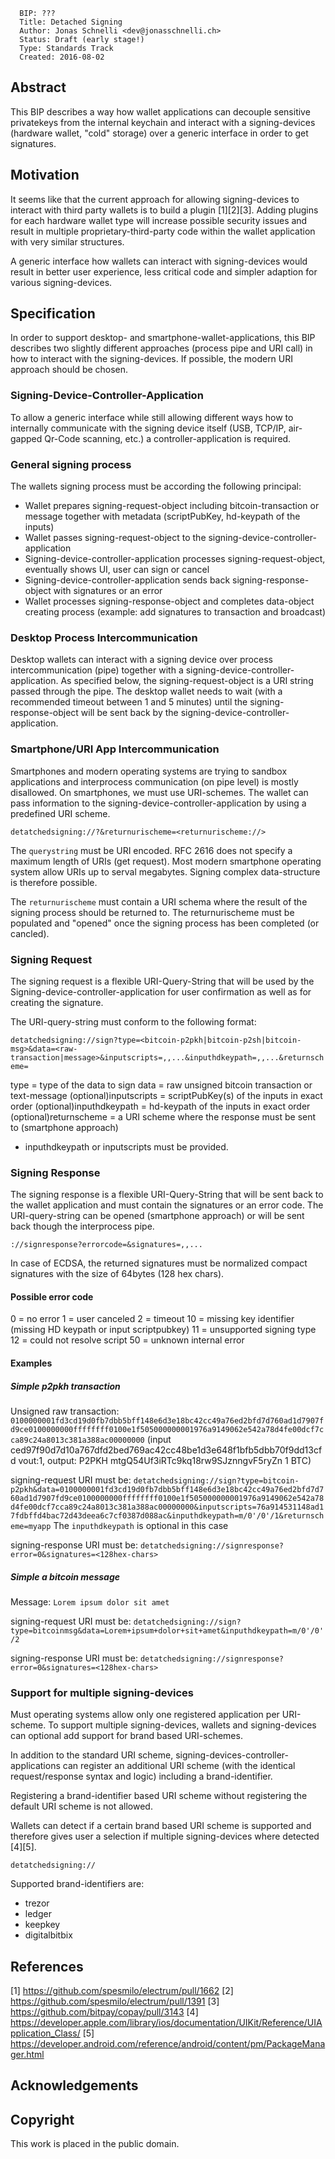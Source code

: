 <pre>
  BIP: ???
  Title: Detached Signing
  Author: Jonas Schnelli <dev@jonasschnelli.ch>
  Status: Draft (early stage!)
  Type: Standards Track
  Created: 2016-08-02
</pre>

== Abstract ==

This BIP describes a way how wallet applications can decouple sensitive privatekeys from the internal keychain and interact with a signing-devices (hardware wallet, "cold" storage) over a generic interface in order to get signatures.

== Motivation ==

It seems like that the current approach for allowing signing-devices to interact with third party wallets is to build a plugin [1][2][3]. Adding plugins for each hardware wallet type will increase possible security issues and result in multiple proprietary-third-party code within the wallet application with very similar structures.

A generic interface how wallets can interact with signing-devices would result in better user experience, less critical code and simpler adaption for various signing-devices.

== Specification ==

In order to support desktop- and smartphone-wallet-applications, this BIP describes two slightly different approaches (process pipe and URI call) in how to interact with the signing-devices. If possible, the modern URI approach should be chosen.

=== Signing-Device-Controller-Application ===

To allow a generic interface while still allowing different ways how to internally communicate with the signing device itself (USB, TCP/IP, air-gapped Qr-Code scanning, etc.) a controller-application is required.

=== General signing process ===

The wallets signing process must be according the following principal:
* Wallet prepares signing-request-object including bitcoin-transaction or message together with metadata (scriptPubKey, hd-keypath of the inputs)
* Wallet passes signing-request-object to the signing-device-controller-application
* Signing-device-controller-application processes signing-request-object, eventually shows UI, user can sign or cancel
* Signing-device-controller-application sends back signing-response-object with signatures or an error
* Wallet processes signing-response-object and completes data-object creating process (example: add signatures to transaction and broadcast)

=== Desktop Process Intercommunication ===

Desktop wallets can interact with a signing device over process intercommunication (pipe) together with a signing-device-controller-application.
As specified below, the signing-request-object is a URI string passed through the pipe. The desktop wallet needs to wait (with a recommended timeout between 1 and 5 minutes) until the signing-response-object will be sent back by the signing-device-controller-application.

=== Smartphone/URI App Intercommunication ===

Smartphones and modern operating systems are trying to sandbox applications and interprocess communication (on pipe level) is mostly disallowed.
On smartphones, we must use URI-schemes.
The wallet can pass information to the signing-device-controller-application by using a predefined URI scheme.

<code>detatchedsigning://<command>?<querystring>&returnurischeme=<returnurischeme://></code>

The <code>querystring</code> must be URI encoded.
RFC 2616 does not specify a maximum length of URIs (get request). Most modern smartphone operating system allow URIs up to serval megabytes. Signing complex data-structure is therefore possible.

The <code>returnurischeme</code> must contain a URI schema where the result of the signing process should be returned to.
The returnurischeme must be populated and "opened" once the signing process has been completed (or cancled).

=== Signing Request ===

The signing request is a flexible URI-Query-String that will be used by the Signing-device-controller-application for user confirmation as well as for creating the signature.

The URI-query-string must conform to the following format:

<code>detatchedsigning://sign?type=<bitcoin-p2pkh|bitcoin-p2sh|bitcoin-msg>&data=<raw-transaction|message>&inputscripts=<scriptPubKey-input0>,<scriptPubKey-input1>,...&inputhdkeypath=<hdkeypath0>,<hdkeypath1>,...&returnscheme=<returnurischeme></code>

type = type of the data to sign
data = raw unsigned bitcoin transaction or text-message
(optional)inputscripts = scriptPubKey(s) of the inputs in exact order
(optional)inputhdkeypath = hd-keypath of the inputs in exact order
(optional)returnscheme = a URI scheme where the response must be sent to (smartphone approach)

* inputhdkeypath or inputscripts must be provided.

=== Signing Response ===

The signing response is a flexible URI-Query-String that will be sent back to the wallet application and must contain the signatures or an error code.
The URI-query-string can be opened (smartphone approach) or will be sent back though the interprocess pipe.

<code><returnurischeme>://signresponse?errorcode=<errorcode>&signatures=<signature-input0>,<signature-input0>,...</code>

In case of ECDSA, the returned signatures must be normalized compact signatures with the size of 64bytes (128 hex chars).

==== Possible error code ====

0 = no error
1 = user canceled
2 = timeout
10 = missing key identifier (missing HD keypath or input scriptpubkey)
11 = unsupported signing type
12 = could not resolve script
50 = unknown internal error


==== Examples ====

===== Simple p2pkh transaction =====
Unsigned raw transaction:
<code>0100000001fd3cd19d0fb7dbb5bff148e6d3e18bc42cc49a76ed2bfd7d760ad1d7907fd9ce0100000000ffffffff0100e1f505000000001976a9149062e542a78d4fe00dcf7cca89c24a8013c381a388ac00000000</code>
(input ced97f90d7d10a767dfd2bed769ac42cc48be1d3e648f1bfb5dbb70f9dd13cfd vout:1, output: P2PKH mtgQ54Uf3iRTc9kq18rw9SJznngvF5ryZn 1 BTC)

signing-request URI must be:
<code>detatchedsigning://sign?type=bitcoin-p2pkh&data=0100000001fd3cd19d0fb7dbb5bff148e6d3e18bc42cc49a76ed2bfd7d760ad1d7907fd9ce0100000000ffffffff0100e1f505000000001976a9149062e542a78d4fe00dcf7cca89c24a8013c381a388ac00000000&inputscripts=76a914531148ad17fdbffd4bac72d43deea6c7cf0387d088ac&inputhdkeypath=m/0'/0'/1&returnscheme=myapp</code>
The <code>inputhdkeypath</code> is optional in this case

signing-response URI must be:
<code>detatchedsigning://signresponse?error=0&signatures=<128hex-chars></code>

===== Simple a bitcoin message =====
Message: <code>Lorem ipsum dolor sit amet</code>

signing-request URI must be:
<code>detatchedsigning://sign?type=bitcoinmsg&data=Lorem+ipsum+dolor+sit+amet&inputhdkeypath=m/0'/0'/2</code>

signing-response URI must be:
<code>detatchedsigning://signresponse?error=0&signatures=<128hex-chars></code>

=== Support for multiple signing-devices ===
Must operating systems allow only one registered application per URI-scheme. To support multiple signing-devices, wallets and signing-devices can optional add support for brand based URI-schemes.

In addition to the standard URI scheme, signing-devices-controller-applications can register an additional URI scheme (with the identical request/response syntax and logic) including a brand-identifier.

Registering a brand-identifier based URI scheme without registering the default URI scheme is not allowed.

Wallets can detect if a certain brand based URI scheme is supported and therefore gives user a selection if multiple signing-devices where detected [4][5].

<code>detatchedsigning<brandid>://</code>

Supported brand-identifiers are:
* trezor
* ledger
* keepkey
* digitalbitbix

== References ==
[1] https://github.com/spesmilo/electrum/pull/1662
[2] https://github.com/spesmilo/electrum/pull/1391
[3] https://github.com/bitpay/copay/pull/3143
[4] https://developer.apple.com/library/ios/documentation/UIKit/Reference/UIApplication_Class/
[5] https://developer.android.com/reference/android/content/pm/PackageManager.html
== Acknowledgements ==

== Copyright ==
This work is placed in the public domain.




